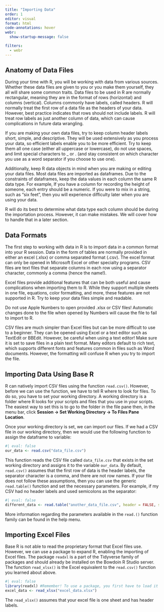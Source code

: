 ```yaml
---
title: "Importing Data"
order: 1
editor: visual
format: html
code-annotations: hover
webr:
  show-startup-message: false

filters:
  - webr
---
```


## Anatomy of Data Files

During your time with R, you will be working with data from various sources. Whether these data files are given to you or you make them yourself, they all will share some common traits. Data files to be used in R are normally rectangular, meaning they are in the format of rows (horizontal) and columns (vertical). Columns commonly have labels, called headers. R will normally treat the first row of a data file as the headers of your data. However, best practice indicates that rows should not include labels. R will treat row labels as just another column of data, which can cause complications in future data wrangling.

::: callout-note
If you are making your own data files, try to keep column header labels short, simple, and descriptive. They will be used extensively as you process your data, so efficient labels enable you to be more efficient. Try to keep them all one case (either all uppercase or lowercase), do not use spaces, and limit special characters to \_ or . (and stay consistent on which character you use as a word separator if you choose to use one).
:::

Additionally, keep R data objects in mind when you are making or editing your data files. Most data files are imported as dataframes. Due to the constraints of dataframes, keep the data values in each column the same R data type. For example, If you have a column for recording the height of someone, each entry should be a numeric. If you were to mix in a string, such as "six feet", then you will experience difficulty later when you are using your data.

R will do its best to determine what data type each column should be during the importation process. However, it can make mistakes. We will cover how to handle that in a later section.

## Data Formats

The first step to working with data in R is to import data in a common format into your R session. Data in the form of tables are normally provided in either an excel (.xlsx) or comma separated format (.csv). The excel format can only be opened in Microsoft Excel or other specialty programs. CSV files are text files that separate columns in each row using a separator character, commonly a comma (hence the name!).

Excel files provide additional features that can be both useful and cause complications when importing them to R. While they support multiple sheets in one file, equations, color formatting, and more, these features are not supported in R. Try to keep your data files simple and readable.

::: callout-caution
Do not use Apple Numbers to open provided .xlsx or CSV files! Automatic changes done to the file when opened by Numbers will cause the file to fail to import to R.
:::

CSV files are much simpler than Excel files but can be more difficult to use to a beginner. They can be opened using Excel or a text editor such as TextEdit or BBEdit. However, be careful when using a text editor! Make sure it is set to save files in a plain text format. Many editors default to rich text, which supports different fonts and features common in files such as Word documents. However, the formatting will confuse R when you try to import the file.

## Importing Data Using Base R

R can natively import CSV files using the function `read.csv()`. However, before we can use the function, we have to tell R where to look for files. To do so, you have to set your working directory. A working directory is a folder where R looks for your scripts and files that you use in your scripts. The easiest way to set this is to go to the folder in the file pane then, in the menu bar, click **Session -\> Set Working Directory -\> To Files Pane Location**.

Once your working directory is set, we can import our files. If we had a CSV file in our working directory, then we would use the following function to assign the dataframe to variable:

```r
#| eval: false
our_data <- read.csv("data_file.csv")
```

This function reads the CSV file called `data_file.csv` that exists in the set working directory and assigns it to the variable `our_data`. By default, `read.csv()` assumes that the first row of data is the header labels, the separator character is a comma, and there are not row names. If your file does not follow these assumptions, then you can use the generic `read.table()` function and set the necessary parameters. For example, if my CSV had no header labels and used semicolons as the separator:

```r
#| eval: false
different_data <- read.table("another_data_file.csv", header = FALSE, sep = ";")
```

More information regarding the parameters available in the `read.()` function family can be found in the help menu.

## Importing Excel Files

Base R is not able to read the proprietary format that Excel files use. However, we can use a package to expand R, enabling the importing of Excel files. The package `readxl` is a part of the Tidyverse family of packages and should already be installed on the Bowdoin R Studio server. The function `read_xlsx()` is the Excel equivalent to the `read.csv()` function you learned about above.

```r
#| eval: false
library(readxl) #Remember! To use a package, you first have to load it into your library!
excel_data <- read_xlsx("excel_data.xlsx")
```

The `read_xlsx()` assumes that your excel file is one sheet and has header labels.
